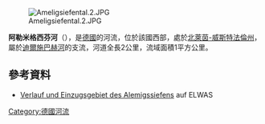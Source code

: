 {{Onesource|time=2020-07-07T15:24:50+00:00}}
{{Coord|50.9910382436412|N|7.246020067947031|E|display=title}}
[[Image:Ameligsiefental.2.JPG|right]]

'''阿勒米格西芬河'''（{{lang-de|Alemigssiefen}}），是[[德國|德國]]的河流，位於該國西部，處於[[北萊茵-威斯特法倫州|北萊茵-威斯特法倫州]]，屬於[[迪爾施巴赫河|迪爾施巴赫河]]的支流，河道全長2公里，流域面積1平方公里。

==參考資料==
* [https://www.elwasweb.nrw.de/elwas-web/map/index.jsf?layer=gsk3c_16;gsk3c_18;verdichtete_einzugsgebiete_gsk3c;opentopo;nw_dvg_bld;background4_1;fallback;&extent=374115.7778445507;5650177.49514512;380283.2905643123;5652480.160622211 Verlauf und Einzugsgebiet des Alemigssiefens] {{Wayback|url=https://www.elwasweb.nrw.de/elwas-web/map/index.jsf?layer=gsk3c_16;gsk3c_18;verdichtete_einzugsgebiete_gsk3c;opentopo;nw_dvg_bld;background4_1;fallback;&extent=374115.7778445507;5650177.49514512;380283.2905643123;5652480.160622211 |date=20200710143824 }} auf ELWAS

{{Germany-geo-stub}}
[[Category:德國河流|Category:德國河流]]